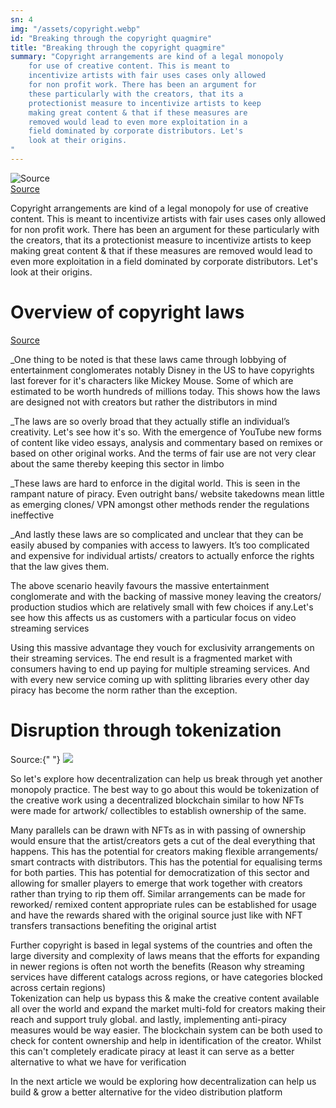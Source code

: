 ```yaml
---
sn: 4
img: "/assets/copyright.webp"
id: "Breaking through the copyright quagmire"
title: "Breaking through the copyright quagmire"
summary: "Copyright arrangements are kind of a legal monopoly
    for use of creative content. This is meant to
    incentivize artists with fair uses cases only allowed
    for non profit work. There has been an argument for 
    these particularly with the creators, that its a 
    protectionist measure to incentivize artists to keep 
    making great content & that if these measures are 
    removed would lead to even more exploitation in a 
    field dominated by corporate distributors. Let's 
    look at their origins.
"
---
```


<p>
    <img
        src="https://images.hive.blog/p/X37EMQ9WSwsTDm32NhuAqNmt7Z69P2JA1DS6CNEco6j1ndi5MSg2Vi3bVKZdqxR8jQKXvQfraeoreihtDkbAM8E3g6vygk54LJF6N?format=match&amp;mode=fit&amp;width=640"
        alt="Source"
    />
    <br />
    <a
        href="https://www.virtru.com/wp-content/uploads/2017/06/Copyright-Protection.png"
        target="_blank"
        rel="nofollow noopener"
        title="This link will take you away from the app"
    >
        Source
    </a>
</p>
<p>
    Copyright arrangements are kind of a legal monopoly for use of creative
    content. This is meant to incentivize artists with fair uses cases only
    allowed for non profit work. There has been an argument for these
    particularly with the creators, that its a protectionist measure to
    incentivize artists to keep making great content &amp; that if these
    measures are removed would lead to even more exploitation in a field
    dominated by corporate distributors. Let's look at their origins.
</p>
<h1>Overview of copyright laws</h1>
<p>
    <a
        href="https://www.newmediarights.org/business_models/artist/what_are_major_criticisms_copyright_laws_us"
        target="_blank"
        rel="nofollow noopener"
        title="This link will take you away from the app"
    >
        Source
    </a>
</p>
<p>
    _One thing to be noted is that these laws came through lobbying of
    entertainment conglomerates notably Disney in the US to have copyrights last
    forever for it's characters like Mickey Mouse. Some of which are estimated
    to be worth hundreds of millions today. This shows how the laws are designed
    not with creators but rather the distributors in mind
</p>
<p>
    _The laws are so overly broad that they actually stifle an individual’s
    creativity. Let's see how it's so. With the emergence of YouTube new forms
    of content like video essays, analysis and commentary based on remixes or
    based on other original works. And the terms of fair use are not very clear
    about the same thereby keeping this sector in limbo
</p>
<p>
    _These laws are hard to enforce in the digital world. This is seen in the
    rampant nature of piracy. Even outright bans/ website takedowns mean little
    as emerging clones/ VPN amongst other methods render the regulations
    ineffective
</p>
<p>
    _And lastly these laws are so complicated and unclear that they can be
    easily abused by companies with access to lawyers. It’s too complicated and
    expensive for individual artists/ creators to actually enforce the rights
    that the law gives them.
</p>
<p>
    The above scenario heavily favours the massive entertainment conglomerate
    and with the backing of massive money leaving the creators/ production
    studios which are relatively small with few choices if any.Let's see how
    this affects us as customers with a particular focus on video streaming
    services
</p>
<p>
    Using this massive advantage they vouch for exclusivity arrangements on
    their streaming services. The end result is a fragmented market with
    consumers having to end up paying for multiple streaming services. And with
    every new service coming up with splitting libraries every other day piracy
    has become the norm rather than the exception.
</p>
<h1>Disruption through tokenization</h1>
<p>
    Source:{" "}
    <img src="https://images.hive.blog/p/6VvuHGsoU2QD2Vc5vHaDrfhKyhRktkosJRKbPCXe6L1KayGPFarpTP3FdhvJoKr7asP9GbDDCje4QSxrooK4xvbHAjRyDYCSMKHWDbrqouKJjePSMBkJj7FMkE9FGS?format=match&amp;mode=fit&amp;width=640" />
</p>
<p>
    So let's explore how decentralization can help us break through yet another
    monopoly practice. The best way to go about this would be tokenization of
    the creative work using a decentralized blockchain similar to how NFTs were
    made for artwork/ collectibles to establish ownership of the same.
</p>
<p>
    Many parallels can be drawn with NFTs as in with passing of ownership would
    ensure that the artist/creators gets a cut of the deal everything that
    happens. This has the potential for creators making flexible arrangements/
    smart contracts with distributors. This has the potential for equalising
    terms for both parties. This has potential for democratization of this
    sector and allowing for smaller players to emerge that work together with
    creators rather than trying to rip them off. Similar arrangements can be
    made for reworked/ remixed content appropriate rules can be established for
    usage and have the rewards shared with the original source just like with
    NFT transfers transactions benefiting the original artist
</p>
<p>
    Further copyright is based in legal systems of the countries and often the
    large diversity and complexity of laws means that the efforts for expanding
    in newer regions is often not worth the benefits (Reason why streaming
    services have different catalogs across regions, or have categories blocked
    across certain regions)
    <br />
    Tokenization can help us bypass this &amp; make the creative content
    available all over the world and expand the market multi-fold for creators
    making their reach and support truly global. and lastly, implementing
    anti-piracy measures would be way easier. The blockchain system can be both
    used to check for content ownership and help in identification of the
    creator. Whilst this can't completely eradicate piracy at least it can serve
    as a better alternative to what we have for verification
</p>
<p>
    In the next article we would be exploring how decentralization can help us
    build &amp; grow a better alternative for the video distribution platform
</p>
